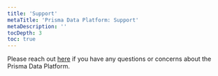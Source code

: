 ```yaml
---
title: 'Support'
metaTitle: 'Prisma Data Platform: Support'
metaDescription: ''
tocDepth: 3
toc: true
---
```


<TopBlock>

Please reach out [here](https://pris.ly/cloud-projects-feedback) if you have any questions or concerns about the Prisma Data Platform.

</TopBlock>
